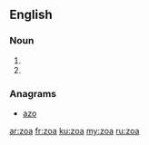==English==

===Noun===
{{head|en|plural}}

# {{plural of|zoon|lang=en}}
# {{plural of|zoön|lang=en}}

===Anagrams===
* [[azo#English|azo]]

[[ar:zoa]]
[[fr:zoa]]
[[ku:zoa]]
[[my:zoa]]
[[ru:zoa]]